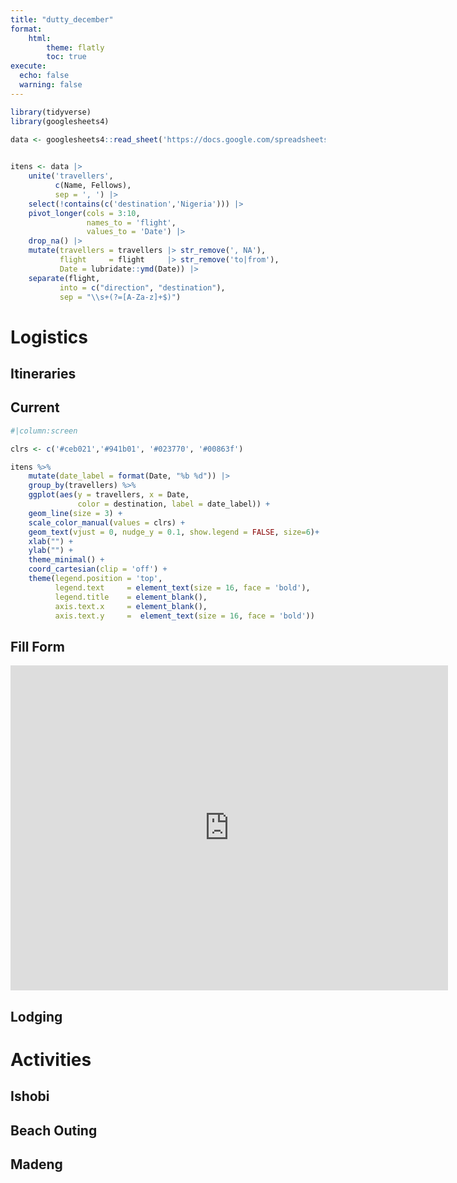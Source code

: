 ```yaml
---
title: "dutty_december"
format: 
    html:
        theme: flatly
        toc: true
execute: 
  echo: false
  warning: false
---
```


```r
library(tidyverse)
library(googlesheets4)
```

```r
data <- googlesheets4::read_sheet('https://docs.google.com/spreadsheets/d/11GrYRhI69SXFRHwR7z9_3biy3iwdc05kORG6vc-SR7U/edit?resourcekey#gid=1387964478') 
   
```

```r
itens <- data |> 
    unite('travellers', 
          c(Name, Fellows),
          sep = ', ') |> 
    select(!contains(c('destination','Nigeria'))) |> 
    pivot_longer(cols = 3:10, 
                 names_to = 'flight', 
                 values_to = 'Date') |> 
    drop_na() |> 
    mutate(travellers = travellers |> str_remove(', NA'),
           flight     = flight     |> str_remove('to|from'),
           Date = lubridate::ymd(Date)) |> 
    separate(flight, 
           into = c("direction", "destination"), 
           sep = "\\s+(?=[A-Za-z]+$)")
```

# Logistics

## Itineraries

::: panel-tabset
## Current

```r
#|column:screen 

clrs <- c('#ceb021','#941b01', '#023770', '#00863f')

itens %>%
    mutate(date_label = format(Date, "%b %d")) |> 
    group_by(travellers) %>%
    ggplot(aes(y = travellers, x = Date, 
               color = destination, label = date_label)) +
    geom_line(size = 3) +
    scale_color_manual(values = clrs) +
    geom_text(vjust = 0, nudge_y = 0.1, show.legend = FALSE, size=6)+
    xlab("") +
    ylab("") +
    theme_minimal() +
    coord_cartesian(clip = 'off') +
    theme(legend.position = 'top',
          legend.text     = element_text(size = 16, face = 'bold'), 
          legend.title    = element_blank(),
          axis.text.x     = element_blank(),
          axis.text.y     =  element_text(size = 16, face = 'bold'))
```

## Fill Form

```{=html}
<iframe src="https://docs.google.com/forms/d/e/1FAIpQLSc4xTds-doNB02wulb_atLFLyxJjUaP7lXF1AKLDuIyzF-rzg/viewform?embedded=true" width="700" height="520" frameborder="0" marginheight="0" marginwidth="0">Loading…</iframe>
```
:::

## Lodging

# Activities

## Ishobi

## Beach Outing

## Madeng
